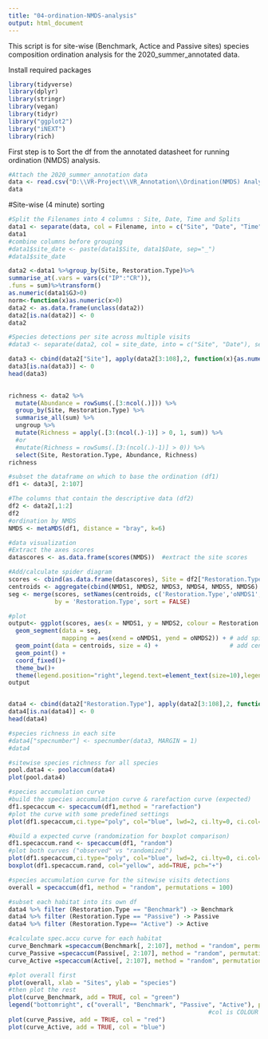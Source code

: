 ```yaml
---
title: "04-ordination-NMDS-analysis"
output: html_document
---
```


This script is for site-wise (Benchmark, Actice and Passive sites) species composition ordination analysis for the 2020_summer_annotated data.


Install required packages
```r
library(tidyverse)
library(dplyr)
library(stringr)
library(vegan)
library(tidyr)
library("ggplot2")
library("iNEXT")
library(rich)
```

First step is to Sort the df from the annotated datasheet for running ordination (NMDS) analysis.

```r
#Attach the 2020_summer_annotation data 
data <- read.csv("D:\\VR-Project\\VR_Annotation\\Ordination(NMDS) Analysis\\2020-summer-annotation-working document.csv")
data
```


#Site-wise (4 minute) sorting 
```r
#Split the Filenames into 4 columns : Site, Date, Time and Splits   
data1 <- separate(data, col = Filename, into = c("Site", "Date", "Time", "Splits"), sep = "_")
data1
#combine columns before grouping
#data1$site_date <- paste(data1$Site, data1$Date, sep="_")
#data1$site_date

```

```r

data2 <-data1 %>%group_by(Site, Restoration.Type)%>%
summarise_at(.vars = vars(c("IP":"CR")),
.funs = sum)%>%transform() 
as.numeric(data1$GJ>0)
norm<-function(x)as.numeric(x>0)
data2 <- as.data.frame(unclass(data2))
data2[is.na(data2)] <- 0
data2
```

```r
#Species detections per site across multiple visits
#data3 <- separate(data2, col = site_date, into = c("Site", "Date"), sep = "_")

data3 <- cbind(data2["Site"], apply(data2[3:108],2, function(x){as.numeric(x>0)}))
data3[is.na(data3)] <- 0
head(data3)
  
```


```r
richness <- data2 %>%
  mutate(Abundance = rowSums(.[3:ncol(.)])) %>% 
  group_by(Site, Restoration.Type) %>% 
  summarise_all(sum) %>%
  ungroup %>% 
  mutate(Richness = apply(.[3:(ncol(.)-1)] > 0, 1, sum)) %>%
  #or
  #mutate(Richness = rowSums(.[3:(ncol(.)-1)] > 0)) %>%
  select(Site, Restoration.Type, Abundance, Richness)
richness

```



```r
#subset the dataframe on which to base the ordination (df1)
df1 <- data3[, 2:107]

#The columns that contain the descriptive data (df2)
df2 <- data2[,1:2]
df2
#ordination by NMDS
NMDS <- metaMDS(df1, distance = "bray", k=6)

```



```r
#data visualization
#Extract the axes scores
datascores <- as.data.frame(scores(NMDS))  #extract the site scores

#Add/calculate spider diagram
scores <- cbind(as.data.frame(datascores), Site = df2["Restoration.Type"])
centroids <- aggregate(cbind(NMDS1, NMDS2, NMDS3, NMDS4, NMDS5, NMDS6) ~ Restoration.Type, data = scores, FUN = mean)
seg <- merge(scores, setNames(centroids, c('Restoration.Type','oNMDS1','oNMDS2')),
             by = 'Restoration.Type', sort = FALSE)

```


```r
#plot
output<- ggplot(scores, aes(x = NMDS1, y = NMDS2, colour = Restoration.Type)) +
  geom_segment(data = seg,
               mapping = aes(xend = oNMDS1, yend = oNMDS2)) + # add spiders
  geom_point(data = centroids, size = 4) +                    # add centroids
  geom_point() +                                              
  coord_fixed()+                                              
  theme_bw()+ 
  theme(legend.position="right",legend.text=element_text(size=10),legend.direction='vertical')
output



```



```r
data4 <- cbind(data2["Restoration.Type"], apply(data2[3:108],2, function(x){as.numeric(x>0)}))
data4[is.na(data4)] <- 0
head(data4)

```

```r
#species richness in each site 
#data4["specnumber"] <- specnumber(data3, MARGIN = 1)
#data4
```



```r
#sitewise species richness for all species
pool.data4 <- poolaccum(data4)
plot(pool.data4)

```

```r
#species accumulation curve
#build the species accumulation curve & rarefaction curve (expected)
df1.specaccum <- specaccum(df1,method = "rarefaction")
#plot the curve with some predefined settings
plot(df1.specaccum,ci.type="poly", col="blue", lwd=2, ci.lty=0, ci.col="lightblue")

#build a expected curve (randomization for boxplot comparison)
df1.specaccum.rand <- specaccum(df1, "random")
#plot both curves ("observed" vs "randomized")
plot(df1.specaccum,ci.type="poly", col="blue", lwd=2, ci.lty=0, ci.col="lightblue")
boxplot(df1.specaccum.rand, col="yellow", add=TRUE, pch="+")

```

```r
#species accumulation curve for the sitewise visits detections
overall = specaccum(df1, method = "random", permutations = 100)

#subset each habitat into its own df
data4 %>% filter (Restoration.Type == "Benchmark") -> Benchmark
data4 %>% filter (Restoration.Type == "Passive") -> Passive
data4 %>% filter (Restoration.Type== "Active") -> Active

#calculate spec.accu curve for each habitat
curve_Benchmark =specaccum(Benchmark[, 2:107], method = "random", permutations = 100)
curve_Passive =specaccum(Passive[, 2:107], method = "random", permutations = 100)
curve_Active =specaccum(Active[, 2:107], method = "random", permutations = 100)

#plot overall first
plot(overall, xlab = "Sites", ylab = "species")
#then plot the rest
plot(curve_Benchmark, add = TRUE, col = "green")
legend("bottomright", c("overall", "Benchmark", "Passive", "Active"), pch = c(19,19,19), col= c("black","green","red", "blue"))
                                                        #col is COLOUR setting, so change it to something else if you want
plot(curve_Passive, add = TRUE, col = "red")
plot(curve_Active, add = TRUE, col = "blue")

```




```r


```



```r

```

   



```r

```


```r



```



```r



```




```r



```




```r



```



```r


```








                
                
                
                
                
                
                
                
                
                
                
                
                

